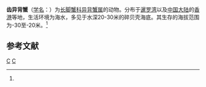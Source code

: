 {{Speciesbox
| taxon = Trissoplax dentata
| binomial_authority = (Stimpson, 1858)<ref name='id11872'>{{cite web| url =http://www.bioinfo.cn/db05/BjdwSpecies.php?action=view&id=11872| title =齿异背蟹| work =《中国动物物种编目数据库》| publisher =中国科学院微生物研究所| author =中国科学院动物研究所| accessdate =2009-04-28| deadurl =yes| archiveurl =https://web.archive.org/web/20160305072144/http://www.bioinfo.cn/db05/BjdwSpecies.php?action=view&id=11872| archivedate =2016-03-05}}</ref>
| synonyms = ''Heteroplax dentata''
}}

'''齿异背蟹'''（[[学名|学名]]：{{lang|la|''Trissoplax dentata''}}）为[[长脚蟹科|长脚蟹科]][[异背蟹属|异背蟹属]]的动物。分布于[[暹罗湾|暹罗湾]]以及[[中国大陆|中国大陆]]的[[香港|香港]]等地，生活环境为海水，多见于水深20-30米的碎贝壳海底。其生存的海拔范围为-30至-20米。<ref name='id11872'/>

== 参考文献 ==
{{reflist}}

{{螃蟹小作品}}

{{taxonbar}}
[[Category:_1858年描述的动物|C]]
[[Category:异背蟹属|C]]